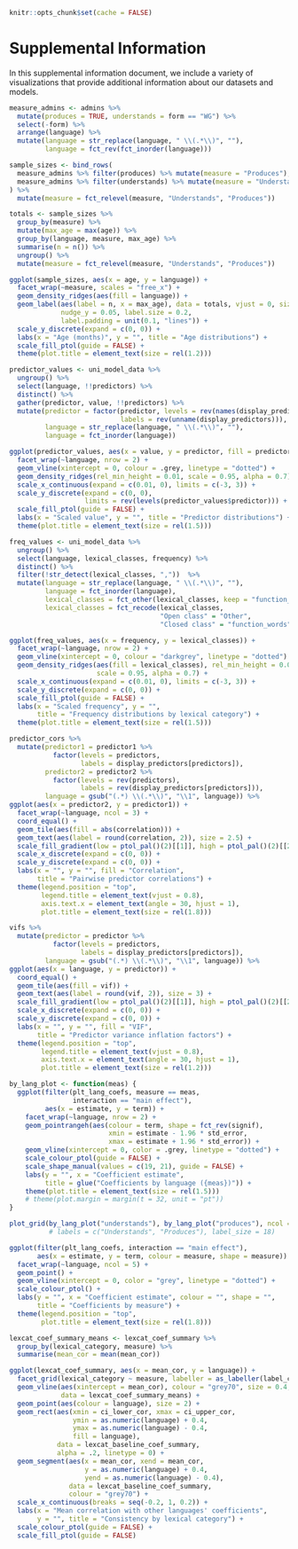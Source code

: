 ```r
knitr::opts_chunk$set(cache = FALSE)
```

\doublespacing
\setlength{\parindent}{0.5in}
\setlength{\leftskip}{0in}

# Supplemental Information

In this supplemental information document, we include a variety of visualizations that provide additional information about our datasets and models.


```r
measure_admins <- admins %>%
  mutate(produces = TRUE, understands = form == "WG") %>%
  select(-form) %>%
  arrange(language) %>%
  mutate(language = str_replace(language, " \\(.*\\)", ""),
         language = fct_rev(fct_inorder(language)))

sample_sizes <- bind_rows(
  measure_admins %>% filter(produces) %>% mutate(measure = "Produces"),
  measure_admins %>% filter(understands) %>% mutate(measure = "Understands")
) %>%
  mutate(measure = fct_relevel(measure, "Understands", "Produces"))

totals <- sample_sizes %>%
  group_by(measure) %>%
  mutate(max_age = max(age)) %>%
  group_by(language, measure, max_age) %>%
  summarise(n = n()) %>%
  ungroup() %>%
  mutate(measure = fct_relevel(measure, "Understands", "Produces"))

ggplot(sample_sizes, aes(x = age, y = language)) +
  facet_wrap(~measure, scales = "free_x") +
  geom_density_ridges(aes(fill = language)) +
  geom_label(aes(label = n, x = max_age), data = totals, vjust = 0, size = 3,
             nudge_y = 0.05, label.size = 0.2,
             label.padding = unit(0.1, "lines")) +
  scale_y_discrete(expand = c(0, 0)) +
  labs(x = "Age (months)", y = "", title = "Age distributions") +
  scale_fill_ptol(guide = FALSE) +
  theme(plot.title = element_text(size = rel(1.2)))
```

```r
predictor_values <- uni_model_data %>%
  ungroup() %>%
  select(language, !!predictors) %>%
  distinct() %>%
  gather(predictor, value, !!predictors) %>%
  mutate(predictor = factor(predictor, levels = rev(names(display_predictors)),
                            labels = rev(unname(display_predictors))),
         language = str_replace(language, " \\(.*\\)", ""),
         language = fct_inorder(language))

ggplot(predictor_values, aes(x = value, y = predictor, fill = predictor)) +
  facet_wrap(~language, nrow = 2) +
  geom_vline(xintercept = 0, colour = .grey, linetype = "dotted") +
  geom_density_ridges(rel_min_height = 0.01, scale = 0.95, alpha = 0.7) +
  scale_x_continuous(expand = c(0.01, 0), limits = c(-3, 3)) +
  scale_y_discrete(expand = c(0, 0),
                   limits = rev(levels(predictor_values$predictor))) +
  scale_fill_ptol(guide = FALSE) +
  labs(x = "Scaled value", y = "", title = "Predictor distributions") +
  theme(plot.title = element_text(size = rel(1.5)))
```

```r
freq_values <- uni_model_data %>%
  ungroup() %>%
  select(language, lexical_classes, frequency) %>%
  distinct() %>%
  filter(!str_detect(lexical_classes, ","))  %>%
  mutate(language = str_replace(language, " \\(.*\\)", ""),
         language = fct_inorder(language),
         lexical_classes = fct_other(lexical_classes, keep = "function_words"),
         lexical_classes = fct_recode(lexical_classes,
                                      "Open class" = "Other",
                                      "Closed class" = "function_words"))

ggplot(freq_values, aes(x = frequency, y = lexical_classes)) +
  facet_wrap(~language, nrow = 2) +
  geom_vline(xintercept = 0, colour = "darkgrey", linetype = "dotted") +
  geom_density_ridges(aes(fill = lexical_classes), rel_min_height = 0.01,
                      scale = 0.95, alpha = 0.7) +
  scale_x_continuous(expand = c(0.01, 0), limits = c(-3, 3)) +
  scale_y_discrete(expand = c(0, 0)) +
  scale_fill_ptol(guide = FALSE) +
  labs(x = "Scaled frequency", y = "",
       title = "Frequency distributions by lexical category") +
  theme(plot.title = element_text(size = rel(1.5)))
```


```r
predictor_cors %>%
  mutate(predictor1 = predictor1 %>%
           factor(levels = predictors,
                  labels = display_predictors[predictors]),
         predictor2 = predictor2 %>%
           factor(levels = rev(predictors),
                  labels = rev(display_predictors[predictors])),
         language = gsub("(.*) \\(.*\\)", "\\1", language)) %>%
ggplot(aes(x = predictor2, y = predictor1)) +
  facet_wrap(~language, ncol = 3) +
  coord_equal() +
  geom_tile(aes(fill = abs(correlation))) +
  geom_text(aes(label = round(correlation, 2)), size = 2.5) +
  scale_fill_gradient(low = ptol_pal()(2)[[1]], high = ptol_pal()(2)[[2]]) +
  scale_x_discrete(expand = c(0, 0)) +
  scale_y_discrete(expand = c(0, 0)) +
  labs(x = "", y = "", fill = "Correlation",
       title = "Pairwise predictor correlations") +
  theme(legend.position = "top",
        legend.title = element_text(vjust = 0.8),
        axis.text.x = element_text(angle = 30, hjust = 1),
        plot.title = element_text(size = rel(1.8)))
```

```r
vifs %>%
  mutate(predictor = predictor %>%
           factor(levels = predictors,
                  labels = display_predictors[predictors]),
         language = gsub("(.*) \\(.*\\)", "\\1", language)) %>%
ggplot(aes(x = language, y = predictor)) +
  coord_equal() +
  geom_tile(aes(fill = vif)) +
  geom_text(aes(label = round(vif, 2)), size = 3) +
  scale_fill_gradient(low = ptol_pal()(2)[[1]], high = ptol_pal()(2)[[2]]) +
  scale_x_discrete(expand = c(0, 0)) +
  scale_y_discrete(expand = c(0, 0)) +
  labs(x = "", y = "", fill = "VIF",
       title = "Predictor variance inflation factors") +
  theme(legend.position = "top",
        legend.title = element_text(vjust = 0.8),
        axis.text.x = element_text(angle = 30, hjust = 1),
        plot.title = element_text(size = rel(1.2)))
```


```r
by_lang_plot <- function(meas) {
  ggplot(filter(plt_lang_coefs, measure == meas,
                interaction == "main effect"),
         aes(x = estimate, y = term)) +
    facet_wrap(~language, nrow = 2) +
    geom_pointrangeh(aes(colour = term, shape = fct_rev(signif),
                         xmin = estimate - 1.96 * std_error,
                         xmax = estimate + 1.96 * std_error)) +
    geom_vline(xintercept = 0, color = .grey, linetype = "dotted") +
    scale_colour_ptol(guide = FALSE) +
    scale_shape_manual(values = c(19, 21), guide = FALSE) +
    labs(y = "", x = "Coefficient estimate",
         title = glue("Coefficients by language ({meas})")) +
    theme(plot.title = element_text(size = rel(1.5)))
    # theme(plot.margin = margin(t = 32, unit = "pt"))
}

plot_grid(by_lang_plot("understands"), by_lang_plot("produces"), ncol = 1)
          # labels = c("Understands", "Produces"), label_size = 18)
```

```r
ggplot(filter(plt_lang_coefs, interaction == "main effect"),
       aes(x = estimate, y = term, colour = measure, shape = measure)) +
  facet_wrap(~language, ncol = 5) +
  geom_point() +
  geom_vline(xintercept = 0, color = "grey", linetype = "dotted") +
  scale_colour_ptol() +
  labs(y = "", x = "Coefficient estimate", colour = "", shape = "",
       title = "Coefficients by measure") +
  theme(legend.position = "top",
        plot.title = element_text(size = rel(1.8)))
```

```r
lexcat_coef_summary_means <- lexcat_coef_summary %>%
  group_by(lexical_category, measure) %>%
  summarise(mean_cor = mean(mean_cor))

ggplot(lexcat_coef_summary, aes(x = mean_cor, y = language)) +
  facet_grid(lexical_category ~ measure, labeller = as_labeller(label_caps)) +
  geom_vline(aes(xintercept = mean_cor), colour = "grey70", size = 0.4,
             data = lexcat_coef_summary_means) +
  geom_point(aes(colour = language), size = 2) +
  geom_rect(aes(xmin = ci_lower_cor, xmax = ci_upper_cor,
                ymin = as.numeric(language) + 0.4,
                ymax = as.numeric(language) - 0.4,
                fill = language),
            data = lexcat_baseline_coef_summary,
            alpha = .2, linetype = 0) +
  geom_segment(aes(x = mean_cor, xend = mean_cor,
                   y = as.numeric(language) + 0.4,
                   yend = as.numeric(language) - 0.4),
               data = lexcat_baseline_coef_summary,
               colour = "grey70") +
  scale_x_continuous(breaks = seq(-0.2, 1, 0.2)) +
  labs(x = "Mean correlation with other languages' coefficients",
       y = "", title = "Consistency by lexical category") +
  scale_colour_ptol(guide = FALSE) +
  scale_fill_ptol(guide = FALSE)
```

